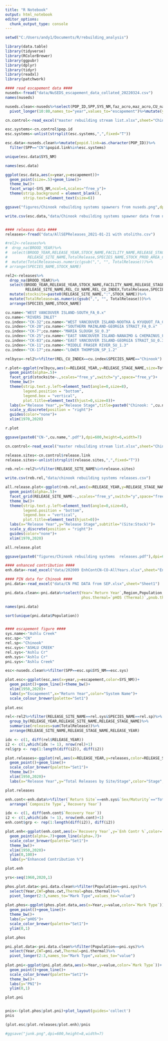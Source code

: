 ```yaml
---
title: "R Notebook"
output: html_notebook
editor_options: 
  chunk_output_type: console
---
```



```r
setwd("C:/Users/andy1/Documents/R/rebuilding_analysis")

library(data.table)
library(tidyverse)
library(RColorBrewer)
library(ggpubr)
library(dplyr)
library(tidyr)
library(readxl)
library(patchwork)
```

```r
#### read escapement data ####
nuseds<-fread("data/NuSEDS_escapement_data_collated_20220324.csv")
names(nuseds)

nuseds.clean<-nuseds%>%select(POP_ID,SPP,SYS_NM,faz_acro,maz_acro,CU_name,CU_findex,Area,IsIndicator,`1950`:`2020`)%>%
  pivot_longer(10:80,names_to="year",values_to="escapement")%>%mutate(year=as.numeric(year))%>%mutate_all(~replace(., 0, NA))

```


```r
cn.control<-read_excel("master rebuilding stream list.xlsx",sheet="Chinook")

esc.systems<-cn.control$pop.id
esc.systems<-unlist(strsplit(esc.systems,",",fixed="T"))

esc.data<-nuseds.clean%>%mutate(popid.link=as.character(POP_ID))%>%
  filter(SPP=="CN"&popid.link%in%esc.systems)

unique(esc.data$SYS_NM)

names(esc.data)

ggplot(esc.data,aes(x=year,y=escapement))+
  geom_point(size=.5)+geom_line()+
  theme_bw()+
  facet_wrap(~SYS_NM,ncol=4,scales="free_y")+
  theme(strip.background = element_blank(),
        strip.text=element_text(size=6))

ggsave("figures/Chinook rebuilding systems spawners from nuseds.png",dpi=600,height=9,width=7)

write.csv(esc.data,"data/Chinook rebuilding systems spawner data from nuseds.csv")

```

```r



```


```r
#### releases data ####
releases<-fread("data/AllSEPReleases_2021-01-21 with otoliths.csv")

#rel2<-releases%>%
#  drop_na(BROOD_YEAR)%>%
#  select(BROOD_YEAR,RELEASE_YEAR,STOCK_NAME,FACILITY_NAME,RELEASE_STAGE_NAME,
#         RELEASE_SITE_NAME,TotalRelease,SPECIES_NAME,STOCK_PROD_AREA_CODE,MRP_TAGCODE)%>%
#  mutate(TotalRelease=as.numeric(gsub(",", "", TotalRelease)))%>%
# arrange(SPECIES_NAME,STOCK_NAME)

rel2<-releases%>%
  drop_na(BROOD_YEAR)%>%
  select(BROOD_YEAR,RELEASE_YEAR,STOCK_NAME,FACILITY_NAME,RELEASE_STAGE_NAME,
         RELEASE_SITE_NAME,REL_CU_NAME,REL_CU_INDEX,TotalRelease,SPECIES_NAME,STOCK_PROD_AREA_CODE,MRP_TAGCODE,STOCK_CU_NAME,STOCK_CU_INDEX)%>%
  mutate(stocksite=paste0(RELEASE_SITE_NAME,":",STOCK_NAME))%>%
  mutate(TotalRelease=as.numeric(gsub(",", "", TotalRelease)))%>%
  arrange(SPECIES_NAME,STOCK_NAME)
```


```r
cu.name<-"WEST VANCOUVER ISLAND-SOUTH_FA_0.x"
cu.name<-"RIVERS INLET"
cu.index<-"CK-32";cu.name<-"WEST VANCOUVER ISLAND-NOOTKA & KYUQUOT_FA_0.X"
cu.index<-"CK-20";cu.name<-"SOUTHERN MAINLAND-GEORGIA STRAIT_FA_0.x"
cu.index<-"CK-7";cu.name<-"MARIA SLOUGH_SU_0.3"
cu.index<-"CK-25";cu.name<-"EAST VANCOUVER ISLAND-NANAIMO & CHEMAINUS_FA_0.x"
cu.index<-"CK-83";cu.name<-"EAST VANCOUVER ISLAND-GEORGIA STRAIT_SU_0.3"
cu.index<-"CK-11";cu.name<-"MIDDLE FRASER RIVER_SU_1.3"
cu.index<-"CK-17";cu.name<-"LOWER THOMPSON_SP_1.2"

relbycu<-rel2%>%filter(REL_CU_INDEX==cu.index&SPECIES_NAME=="Chinook")

r.plot<-ggplot(relbycu,aes(x=RELEASE_YEAR,y=RELEASE_STAGE_NAME,size=TotalRelease,color=RELEASE_STAGE_NAME))+
  geom_point(alpha=.5)+
  facet_grid(stocksite~.,scales="free_y",switch="y",space="free_y")+
  theme_bw()+
  theme(strip.text.y.left=element_text(angle=0,size=8),
        legend.position = "bottom",
        legend.box = "vertical",
        plot.title=element_text(hjust=0,size=8))+ 
  labs(x="Release Year",y="Release Stage",title=paste0("Chinook: ",cu.name),subtitle="(Site:Stock)")+
  scale_y_discrete(position = "right")+
  guides(color="none")+
  xlim(1970,2020)

r.plot 

ggsave(paste0("CN-",cu.name,".pdf"),dpi=600,height=6,width=7)

```


```r

cn.control<-read_excel("master rebuilding stream list.xlsx",sheet="Chinook")

release.sites<-cn.control$release.link
release.sites<-unlist(strsplit(release.sites,",",fixed="T"))

reb.rel<-rel2%>%filter(RELEASE_SITE_NAME%in%release.sites)

write.csv(reb.rel,"data/chinook rebuilding systems releases.csv")

all.release.plot<-ggplot(reb.rel,aes(x=RELEASE_YEAR,y=RELEASE_STAGE_NAME,size=TotalRelease,color=RELEASE_STAGE_NAME))+
  geom_point(alpha=.5)+
  facet_grid(RELEASE_SITE_NAME~.,scales="free_y",switch="y",space="free_y")+
  theme_bw()+
  theme(strip.text.y.left=element_text(angle=0,size=6),
        legend.position = "bottom",
        legend.box = "vertical",
        plot.title=element_text(hjust=0))+ 
  labs(x="Release Year",y="Release Stage",subtitle="(Site:Stock)")+
  scale_y_discrete(position = "right")+
  guides(color="none")+
  xlim(1970,2020)

all.release.plot

ggsave(paste0("figures/Chinook rebuilding systems  releases.pdf"),dpi=600,height=15,width=7)

```



```r
#### enhanced contribution ####
enh.data<-read_excel("data/202009 EnhContCN-CO-AllYears.xlsx",sheet="Enhanced Contribution")

#### PIN data for Chinook ####
pni.data<-read_excel("data/CN PNI DATA from SEP.xlsx",sheet="Sheet1")

pni.data.clean<-pni.data%>%select(Year=`Return Year`,Region,Population,phos.cwt=`pHOS (CWT)`,pnob.cwt=`pNOB (CWT)`,pni.cwt=`PNI (CWT, incl. jacks)`,
                                  phos.thermal=`pHOS (Thermal)`,pnob.thermal=`pNOB (Thermal)`,pni.thermal=`PNI (Thermal)`)

names(pni.data)

sort(unique(pni.data$Population))



```

```r

#### escapement figure ####
sys.name<-"Ashlu Creek"
esc.sp<-"CN"
rel.sp<-"Chinook"
esc.sys<-"ASHLU CREEK"
rel.sys<-"Ashlu Cr"
enh.sys<-"Ashlu Cr"  
pni.sys<-"Ashlu Creek"

esc<-nuseds.clean%>%filter(SPP==esc.sp&SYS_NM==esc.sys)

plot.esc<-ggplot(esc,aes(x=year,y=escapement,color=SYS_NM))+
  geom_point()+geom_line()+theme_bw()+
  xlim(1950,2020)+
  labs(y="Escapement",x="Return Year",color="System Name")+
  scale_colour_brewer(palette="Set1")
  
plot.esc

rel<-rel2%>%filter(RELEASE_SITE_NAME==rel.sys&SPECIES_NAME==rel.sp)%>%
  group_by(RELEASE_YEAR,RELEASE_SITE_NAME,RELEASE_STAGE_NAME)%>%
  summarise(releases=sum(TotalRelease))%>%
  arrange(RELEASE_SITE_NAME,RELEASE_STAGE_NAME,RELEASE_YEAR)

idx <- c(1, diff(rel$RELEASE_YEAR))
i2 <- c(1,which(idx != 1), nrow(rel)+1)
rel$grp <- rep(1:length(diff(i2)), diff(i2))

plot.releases<-ggplot(rel,aes(x=RELEASE_YEAR,y=releases,color=RELEASE_STAGE_NAME,shape=RELEASE_SITE_NAME,group=grp))+
  geom_point()+geom_line()+
  scale_color_brewer(palette="Set1")+
  theme_bw()+
  xlim(1950,2020)+
  labs(x="Release Year",y="Total Releases by Site/Stage",color="Stage",shape="Site")

plot.releases

enh.cont<-enh.data%>%filter(`Return Site`==enh.sys&`Sex/Maturity`=="Total Adults")%>%
  arrange(`Composite Type`,`Recovery Year`)

idx <- c(1, diff(enh.cont$`Recovery Year`))
i2 <- c(1,which(idx != 1), nrow(enh.cont)+1)
enh.cont$grp <- rep(1:length(diff(i2)), diff(i2))

plot.enh<-ggplot(enh.cont,aes(x=`Recovery Year`,y=`Enh Contr %`,color=`Composite Type`))+
  geom_point(alpha=.7)+geom_line(alpha=.7)+
  scale_color_brewer(palette="Set1")+
  theme_bw()+
  xlim(1950,2020)+
  ylim(0,100)+
  labs(y="Enhanced Contribution %")

plot.enh

yrs<-seq(1960,2020,1)

phos.plot.data<-pni.data.clean%>%filter(Population==pni.sys)%>%
  select(Year,CWT=phos.cwt,Thermal=phos.thermal)%>%
  pivot_longer(2:3,names_to="Mark Type",values_to="value")
  
plot.phos<-ggplot(phos.plot.data,aes(x=Year,y=value,color=`Mark Type`))+
  geom_point()+geom_line()+
  theme_bw()+
  labs(y="pHOS")+
  scale_color_brewer(palette="Set1")+
  ylim(0,1)

plot.phos

pni.plot.data<-pni.data.clean%>%filter(Population==pni.sys)%>%
  select(Year,CWT=pni.cwt,Thermal=pni.thermal)%>%
  pivot_longer(2:3,names_to="Mark Type",values_to="value")
  
plot.pni<-ggplot(pni.plot.data,aes(x=Year,y=value,color=`Mark Type`))+
  geom_point()+geom_line()+
  scale_color_brewer(palette="Set1")+
  theme_bw()+
  labs(y="PNI")+
  ylim(0,1)

plot.pni


pnis<-(plot.phos|plot.pni)+plot_layout(guides='collect')
pnis

(plot.esc/plot.releases/plot.enh)/pnis 

#ggsave("junk.png",dpi=600,height=8,width=7)

```

